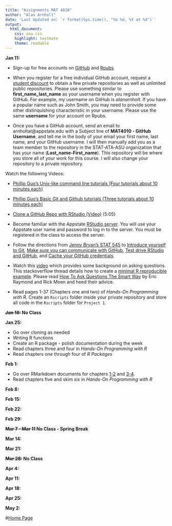 ```yaml
---
title: "Assignments MAT 4010"
author: "Alan Arnholt"
date: 'Last Updated on: `r format(Sys.time(), "%b %d, %Y at %X")`'
output:
  html_document:
    css: asu.css
    highlight: textmate
    theme: readable
---
```


**Jan 11:**

* Sign-up for free accounts on [GitHub](https://github.com) and [Rpubs](https://rpubs.com).

* When you register for a free individual GitHub account, request a [student discount](https://education.github.com) to obtain a few private repositories as well as unlimited public repositories.  Please use something similar to **first_name_last_name** as your username when you register with GitHub.  For example, my username on GitHub is *alanarnholt*. If you have a popular name such as John Smith, you may need to provide some other distinquishing characteristic in your username.  Please use the same **username** for your account on Rpubs. 

* Once you have a GitHub account, send an email to arnholtat@appstate.edu with a Subject line of **MAT4010 - GitHub Username**, and tell me in the body of your email your first name, last name, and your GitHub username.  I will then manually add you as a team member to the repository in the STAT-ATA-ASU organization that has your name (**Last_name-First_name**).  This repository will be where you store all of your work for this course.  I will also change your repository to a private repository.
 
Watch the following Videos:

* [Phillip Guo's Unix-like command line tutorials (Four tutorials about 10 minutes each)](http://www.pgbovine.net/command-line-tutorial.htm)
* [Phillip Guo's Basic Git and Github tutorials (Three tutorials about 10 minutes each)](http://www.pgbovine.net/git-tutorial.htm)
* [Clone a GitHub Repo with RStudio (Video)](https://www.youtube.com/watch?v=YxZ8J2rqhEM) (5:05)

* Become familiar with the Appstate [RStudio server](https://mathr.math.appstate.edu/). You will use your Appstate user name and password to log in to the server.  You must be registered in the class to access the server.

* Follow the directions from [Jenny Bryan's STAT 545](https://stat545-ubc.github.io/git00_index.html) to [Introduce yourself to Git](https://stat545-ubc.github.io/git04_introduce-self-to-git.html), [Make sure you can communicate with GitHub](https://stat545-ubc.github.io/git05_github-connection.html), [Test drive RStudio and GitHub](https://stat545-ubc.github.io/git07_git-github-rstudio.html), and [Cache your GitHub credentials](https://stat545-ubc.github.io/git06_credential-caching.html).

* Watch this [video](https://www.youtube.com/watch?v=ZFaWxxzouCY&list=PLjTlxb-wKvXNSDfcKPFH2gzHGyjpeCZmJ&index=3) which provides some background on asking questions.  This stackoverflow thread details how to create a [minimal R reproducible example](http://stackoverflow.com/questions/5963269/how-to-make-a-great-r-reproducible-example/5963610#5963610). Please read [How To Ask Questions The Smart Way](http://www.catb.org/~esr/faqs/smart-questions.html) by Eric Raymond and Rick Moen and heed their advice.

* Read pages 1-37 (Chapters one and two) of _Hands-On Programming with R_.  Create an `Rscripts` folder inside your private repository and store all code in the `Rscripts`  folder for `Project 1`.


**~~Jan 18:~~ No Class**

**Jan 25:**

* Go over cloning as needed
* Writing R functions
* Create an R package - polish documentation during the week
* Read chapters three and four in _Hands-On Programming with R_
* Read chapters one through four of _R Packages_

**Feb 1:**

* Go over RMarkdown documents for chapters [1-2](../RMarkdown/Chapters1and2.html) and [3-4](../RMarkdown/Chapters3and4.html).
* Read chapters five and skim six in _Hands-On Programming with R_


**Feb 8:**

**Feb 15:**

**Feb 22:**

**Feb 29:**

**~~Mar 7 - Mar 11~~ No Class - Spring Break**

**Mar 14:**

**Mar 21:**

**~~Mar 28:~~ No Class**

**Apr 4:**

**Apr 11:**

**Apr 18:**

**Apr 25:**

**May 2:**

#[Home Page](http://stat-ata-asu.github.io/MAT4010Spring2016/)
